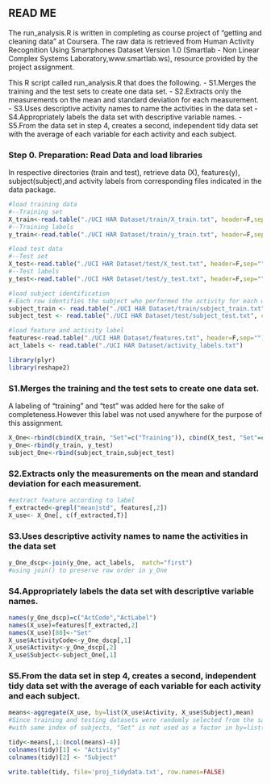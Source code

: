 ## READ ME

The run_analysis.R is written in completing as course project of "getting and cleaning data" at Coursera.
The raw data is retrieved from Human Activity Recognition Using Smartphones Dataset Version 1.0 (Smartlab - Non Linear Complex Systems Laboratory,www.smartlab.ws), resource provided by the project assignment.


This R script called run_analysis.R that does the following. 
- S1.Merges the training and the test sets to create one data set.
- S2.Extracts only the measurements on the mean and standard deviation for each measurement. 
- S3.Uses descriptive activity names to name the activities in the data set
- S4.Appropriately labels the data set with descriptive variable names. 
- S5.From the data set in step 4, creates a second, independent tidy data set with the average of each variable for each activity and each subject.


### Step 0. Preparation: Read Data and load libraries
In respective directories (train and test), retrieve data (X), features(y), subject(subject),and activity labels from corresponding files indicated in the data package.
```r

#load training data
#--Training set
X_train<-read.table("./UCI HAR Dataset/train/X_train.txt", header=F,sep="")
#--Training labels
y_train<-read.table("./UCI HAR Dataset/train/y_train.txt", header=F,sep="")

#load test data
#--Test set
X_test<-read.table("./UCI HAR Dataset/test/X_test.txt", header=F,sep="")
#--Test labels
y_test<-read.table("./UCI HAR Dataset/test/y_test.txt", header=F,sep="")

#load subject identification
#-Each row identifies the subject who performed the activity for each window sample
subject_train <- read.table("./UCI HAR Dataset/train/subject_train.txt", col.names = c("Subject"))
subject_test <- read.table("./UCI HAR Dataset/test/subject_test.txt", col.names=c("Subject"))

#load feature and activity label
features<-read.table("./UCI HAR Dataset/features.txt", header=F,sep="")
act_labels <- read.table("./UCI HAR Dataset/activity_labels.txt")

library(plyr)
library(reshape2)
```


### S1.Merges the training and the test sets to create one data set.
A labeling of "training" and "test" was added here for the sake of completeness.However this label was not used anywhere for the purpose of this assignment.
```r

X_One<-rbind(cbind(X_train, "Set"=c("Training")), cbind(X_test, "Set"=c("Test")))
y_One<-rbind(y_train, y_test)
subject_One<-rbind(subject_train,subject_test)
```


### S2.Extracts only the measurements on the mean and standard deviation for each measurement. 
```r
#extract feature according to label 
f_extracted<-grepl("mean|std", features[,2])
X_use<- X_One[, c(f_extracted,T)]
```

### S3.Uses descriptive activity names to name the activities in the data set
```r
y_One_dscp<-join(y_One, act_labels,  match="first")
#using join() to preserve row order in y_One

```


### S4.Appropriately labels the data set with descriptive variable names. 
```r
names(y_One_dscp)=c("ActCode","ActLabel")
names(X_use)=features[f_extracted,2]
names(X_use)[80]<-"Set"
X_use$ActivityCode<-y_One_dscp[,1]
X_use$Activity<-y_One_dscp[,2]
X_use$Subject<-subject_One[,1]
```

### S5.From the data set in step 4, creates a second, independent tidy data set with the average of each variable for each activity and each subject.

```r
means<-aggregate(X_use, by=list(X_use$Activity, X_use$Subject),mean)
#Since training and testing datasets were randomly selected from the same set 
#with same index of subjects, "Set" is not used as a factor in by=list()

tidy<-means[,1:(ncol(means)-4)]
colnames(tidy)[1] <- "Activity"
colnames(tidy)[2] <- "Subject"

write.table(tidy, file='proj_tidydata.txt', row.names=FALSE)
```

